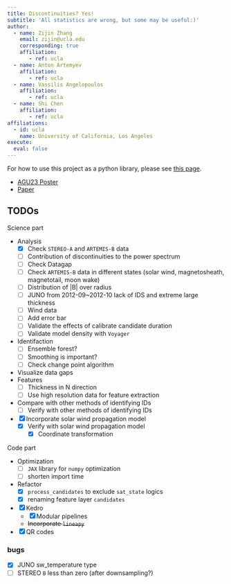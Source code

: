 ```yaml
---
title: Discontinuities? Yes!
subtitle: 'All statistics are wrong, but some may be useful:)'
author:
  - name: Zijin Zhang
    email: zijin@ucla.edu
    corresponding: true
    affiliation: 
       - ref: ucla
  - name: Anton Artemyev
    affiliation: 
       - ref: ucla
  - name: Vassilis Angelopoulos
    affiliation: 
       - ref: ucla
  - name: Shi Chen
    affiliation: 
       - ref: ucla
affiliations:
  - id: ucla
    name: University of California, Los Angeles
execute: 
  eval: false
---
```


For how to use this project as a python library, please see [this page](./00_ids_finder.ipynb).

- [AGU23 Poster](./manuscripts/AGU23_poster.qmd)
- [Paper](./manuscripts/paper.qmd)

## TODOs

Science part

-   Analysis
    -   [x] Check `STEREO-A` and `ARTEMIS-B` data
    -   [ ] Contribution of discontinuities to the power spectrum
    -   [ ] Check Datagap
    -   [ ] Check `ARTEMIS-B` data in different states (solar wind, magnetosheath, magnetotail, moon wake)
    -   [ ] Distribution of \|B\| over radius
    -   [ ] JUNO from 2012-09\~2012-10 lack of IDS and extreme large thickness
    -   [ ] Wind data
    -   [ ] Add error bar
    -   [ ] Validate the effects of calibrate candidate duration
    -   [ ] Validate model density with `Voyager`
-   Identifaction
    -   [ ] Ensemble forest?
    -   [ ] Smoothing is important?
    -   [ ] Check change point algorithm
-   Visualize data gaps
-   Features
    -   [ ] Thickness in N direction
    -   [ ] Use high resolution data for feature extraction
-   Compare with other methods of identifying IDs
    -   [ ] Verify with other methods of identifying IDs
-   [x] Incorporate solar wind propagation model
    -   [x] Verify with solar wind propagation model
        -   [x] Coordinate transformation

Code part

-   Optimization
    -   [ ] `JAX` library for `numpy` optimization
    -   [ ] shorten import time
-   Refactor
    -   [x] `process_candidates` to exclude `sat_state` logics
    -   [x] renaming feature layer `candidates`
-   [x] Kedro
    -   [x] Modular pipelines
    -   ~~Incorporate `lineapy`~~
-   [x] QR codes

### bugs

-   [x] JUNO sw_temperature type
-   [ ] STEREO `B` less than zero (after downsampling?)